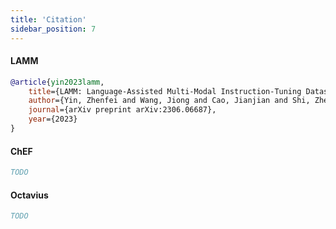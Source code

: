 ```yaml
---
title: 'Citation'
sidebar_position: 7
---
```


#### LAMM

```bibtex
@article{yin2023lamm,
    title={LAMM: Language-Assisted Multi-Modal Instruction-Tuning Dataset, Framework, and Benchmark},
    author={Yin, Zhenfei and Wang, Jiong and Cao, Jianjian and Shi, Zhelun and Liu, Dingning and Li, Mukai and Sheng, Lu and Bai, Lei and Huang, Xiaoshui and Wang, Zhiyong and others},
    journal={arXiv preprint arXiv:2306.06687},
    year={2023}
}
```

#### ChEF

```bibtex
TODO
```

#### Octavius

```bibtex
TODO
```